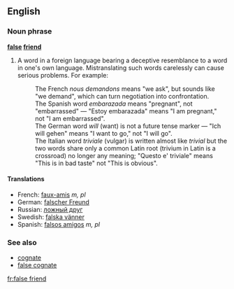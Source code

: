 ==English==
{{wikipedia}}
===Noun phrase===
'''[[false]] [[friend]]'''
# {{idiom}} A word in a foreign language bearing a deceptive resemblance to a word in one's own language. Mistranslating such words carelessly can cause serious problems. For example:
#:The French ''nous demandons'' means "we ask", but sounds like "we demand", which can turn negotiation into confrontation.
#:The Spanish word ''embarazada'' means "pregnant", not "embarrassed" &mdash; "Estoy embarazada" means "I am pregnant," not "I am embarrassed".
#:The German word ''will'' (want) is not a future tense marker &mdash; "Ich will gehen" means "I want to go," not "I will go".
#:The Italian word ''triviale'' (vulgar) is written almost like ''trivial'' but the two words share only a common Latin root (trivium in Latin is a crossroad) no longer any meaning; "Questo e' triviale" means "This is in bad taste" not "This is obvious".

====Translations====
*French: [[faux-amis]] ''m, pl''
*German: [[falscher Freund]] {{m}}
*Russian: [[ложный друг]] {{m}}
*Swedish: [[falska vänner]]
*Spanish: [[falsos amigos]] ''m, pl''

===See also===
*[[cognate]]
*[[false cognate]]

[[fr:false friend]]